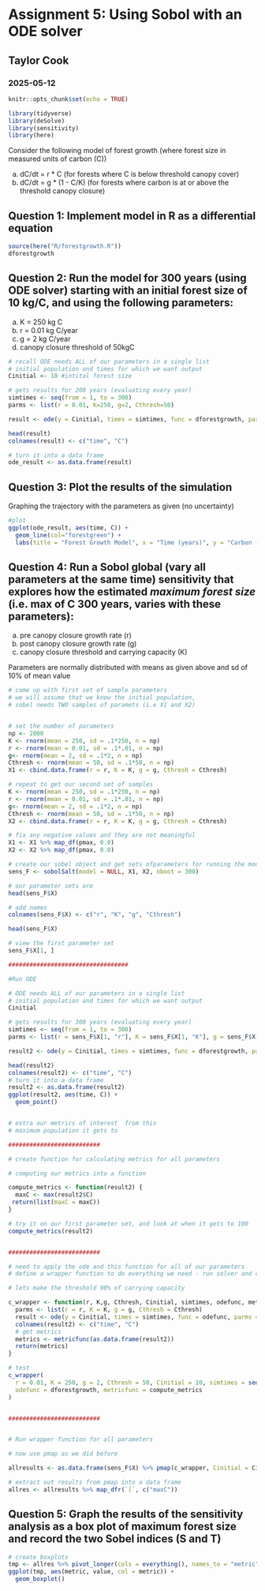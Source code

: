 # Assignment 5: Using Sobol with an ODE solver

## Taylor Cook

### 2025-05-12

```r
knitr::opts_chunk$set(echo = TRUE)

library(tidyverse)
library(deSolve)
library(sensitivity)
library(here)
```

Consider the following model of forest growth (where forest size in measured units of carbon (C))

a.  dC/dt = r \* C (for forests where C is below threshold canopy cover)
b.  dC/dt = g \* (1 - C/K) (for forests where carbon is at or above the threshold canopy closure)

## Question 1: Implement model in R as a differential equation

```r
source(here("R/forestgrowth.R"))
dforestgrowth
```

## Question 2: Run the model for 300 years (using ODE solver) starting with an initial forest size of 10 kg/C, and using the following parameters:

a.  K = 250 kg C
b.  r = 0.01 kg C/year
c.  g = 2 kg C/year
d.  canopy closure threshold of 50kgC

```r
# recall ODE needs ALL of our parameters in a single list
# initial population and times for which we want output
Cinitial <- 10 #intital forest size

# gets results for 200 years (evaluating every year)
simtimes <- seq(from = 1, to = 300)
parms <- list(r = 0.01, K=250, g=2, Cthresh=50)

result <- ode(y = Cinitial, times = simtimes, func = dforestgrowth, parms = parms)

head(result)
colnames(result) <- c("time", "C")

# turn it into a data frame
ode_result <- as.data.frame(result)


```

## Question 3: Plot the results of the simulation

Graphing the trajectory with the parameters as given (no uncertainty)

```r
#plot
ggplot(ode_result, aes(time, C)) +
  geom_line(col="forestgreen") +
  labs(title = "Forest Growth Model", x = "Time (years)", y = "Carbon (kg C)")
```

## Question 4: Run a Sobol global (vary all parameters at the same time) sensitivity that explores how the estimated *maximum forest size* (i.e. max of C 300 years, varies with these parameters):

a.  pre canopy closure growth rate (r)
b.  post canopy closure growth rate (g)
c.  canopy closure threshold and carrying capacity (K)

Parameters are normally distributed with means as given above and sd of 10% of mean value

```r

# come up with first set of sample parameters
# we will assume that we know the initial population,
# sobel needs TWO samples of paramets (i.e X1 and X2)


# set the number of parameters
np <- 2000
K <- rnorm(mean = 250, sd = .1*250, n = np)
r <- rnorm(mean = 0.01, sd = .1*.01, n = np)
g<- rnorm(mean = 2, sd = .1*2, n = np)
Cthresh <- rnorm(mean = 50, sd = .1*50, n = np)
X1 <- cbind.data.frame(r = r, K = K, g = g, Cthresh = Cthresh)

# repeat to get our second set of samples
K <- rnorm(mean = 250, sd = .1*250, n = np)
r <- rnorm(mean = 0.01, sd = .1*.01, n = np)
g<- rnorm(mean = 2, sd = .1*2, n = np)
Cthresh <- rnorm(mean = 50, sd = .1*50, n = np)
X2 <- cbind.data.frame(r = r, K = K, g = g, Cthresh = Cthresh)

# fix any negative values and they are not meaningful
X1 <- X1 %>% map_df(pmax, 0.0)
X2 <- X2 %>% map_df(pmax, 0.0)

# create our sobel object and get sets ofparameters for running the model
sens_F <- sobolSalt(model = NULL, X1, X2, nboot = 300)

# our parameter sets are
head(sens_F$X)

# add names
colnames(sens_F$X) <- c("r", "K", "g", "Cthresh")

head(sens_F$X)

# view the first parameter set
sens_F$X[1, ] 

##################################

#Run ODE

# ODE needs ALL of our parameters in a single list
# initial population and times for which we want output
Cinitial

# gets results for 300 years (evaluating every year)
simtimes <- seq(from = 1, to = 300)
parms <- list(r = sens_F$X[1, "r"], K = sens_F$X[1, "K"], g = sens_F$X[1, "g"], Cthresh = sens_F$X[1, "Cthresh"] )

result2 <- ode(y = Cinitial, times = simtimes, func = dforestgrowth, parms = parms)

head(result2)
colnames(result2) <- c("time", "C")
# turn it into a data frame
result2 <- as.data.frame(result2)
ggplot(result2, aes(time, C)) +
  geom_point()


# extra our metrics of interest  from this
# maximum population it gets to

##########################

# create function for calculating metrics for all parameters

# computing our metrics into a function

compute_metrics <- function(result2) {
  maxC <- max(result2$C)
 return(list(maxC = maxC))
}

# try it on our first parameter set, and look at when it gets to 100
compute_metrics(result2)


##########################

# need to apply the ode and this function for all of our parameters
# define a wrapper function to do everything we need - run solver and compute metrics - and send back results for each parameter

# lets make the threshold 90% of carrying capacity

c_wrapper <- function(r, K,g, Cthresh, Cinitial, simtimes, odefunc, metricfunc) {
  parms <- list(r = r, K = K, g = g, Cthresh = Cthresh)
  result <- ode(y = Cinitial, times = simtimes, func = odefunc, parms = parms, method="euler")
  colnames(result2) <- c("time", "C")
  # get metrics
  metrics <- metricfunc(as.data.frame(result2))
  return(metrics)
}

# test
c_wrapper(
  r = 0.01, K = 250, g = 2, Cthresh = 50, Cinitial = 10, simtimes = seq(from = 1, to = 300),
  odefunc = dforestgrowth, metricfunc = compute_metrics
)


##########################


# Run wrapper function for all parameters

# now use pmap as we did before

allresults <- as.data.frame(sens_F$X) %>% pmap(c_wrapper, Cinitial = Cinitial, simtimes = simtimes, odefunc = dforestgrowth, metricfunc = compute_metrics)

# extract out results from pmap into a data frame
allres <- allresults %>% map_dfr(`[`, c("maxC"))


```

## Question 5: Graph the results of the sensitivity analysis as a box plot of maximum forest size and record the two Sobel indices (S and T)


```r
# create boxplots
tmp <- allres %>% pivot_longer(cols = everything(), names_to = "metric", values_to = "value")
ggplot(tmp, aes(metric, value, col = metric)) +
  geom_boxplot()
```



